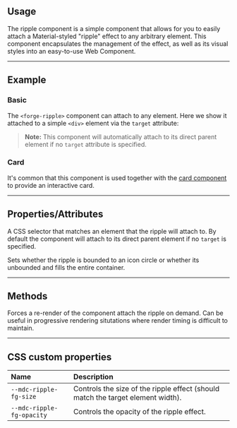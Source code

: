 
<PageSection>

## Usage

The ripple component is a simple component that allows for you to easily attach a Material-styled "ripple" effect to any arbitrary element.
This component encapsulates the management of the effect, as well as its visual styles into an easy-to-use Web Component. 

</PageSection>

---

<PageSection>

## Example

### Basic

The `<forge-ripple>` component can attach to any element. Here we show it attached to a simple `<div>` element via the `target` attribute:

<LiveDemo layout="column" codeHtml={RippleDefaultHtml()}>
  <RippleDemo />
</LiveDemo>

> **Note:** This component will automatically attach to its direct parent element if no `target` attribute is specified.

### Card

It's common that this component is used together with the [card component](?path=/story/components-card--default) to provide an interactive card.

<LiveDemo layout="column" codeHtml={RippleCardRecipeHtml()}>
  <CardRecipeDemo />
</LiveDemo>

</PageSection>

---

<PageSection>

## Properties/Attributes

<PropertyDef name="target" type="string" defaultValue="undefined">

A CSS selector that matches an element that the ripple will attach to. By default the component will attach to its direct parent element if no `target` is specified.

</PropertyDef>

<PropertyDef name="unbounded" type="boolean" defaultValue="false">

Sets whether the ripple is bounded to an icon circle or whether its unbounded and fills the entire container.

</PropertyDef>

</PageSection>

---

<PageSection>

## Methods

<MethodDef name="layout(): void">

Forces a re-render of the component attach the ripple on demand. Can be useful in progressive rendering situtations where render timing is difficult to maintain.

</MethodDef>

</PageSection>

---

<PageSection>

## CSS custom properties

| Name                                          | Description
| :---------------------------------------------| :----------------
| `--mdc-ripple-fg-size`                        | Controls the size of the ripple effect (should match the target element width).
| `--mdc-ripple-fg-opacity`                     | Controls the opacity of the ripple effect.

</PageSection>
